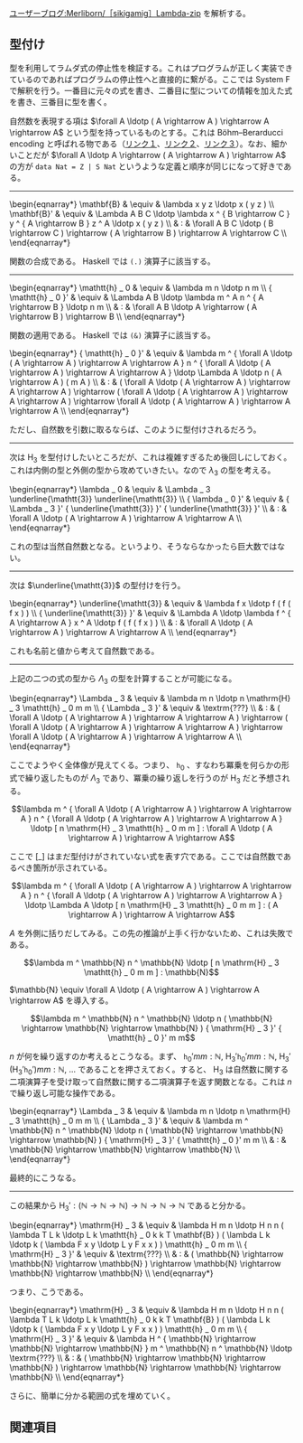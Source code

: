 [https://googology.wikia.org/ja/wiki/%E3%83%A6%E3%83%BC%E3%82%B6%E3%83%BC%E3%83%96%E3%83%AD%E3%82%B0:Merliborn/%EF%BC%BBsikigamig%EF%BC%BDLambda-zip?oldid=23748 ユーザーブログ:Merliborn/［sikigamig］Lambda-zip] を解析する。

== 型付け ==

型を利用してラムダ式の停止性を検証する。これはプログラムが正しく実装できているのであればプログラムの停止性へと直接的に繋がる。ここでは System F で解釈を行う。一番目に元々の式を書き、二番目に型についての情報を加えた式を書き、三番目に型を書く。

自然数を表現する項は \( \forall A \ldotp ( A \rightarrow A ) \rightarrow A \rightarrow A \) という型を持っているものとする。これは Böhm–Berarducci encoding と呼ばれる物である（[https://math.stackexchange.com/questions/2522624/are-all-simply-typed-lambda-terms-of-type-a-to-a-to-a-to-a-church-numerals リンク１]、[http://oleg.fi/gists/posts/2019-06-26-linear-church-encodings.html リンク２]、[http://okmij.org/ftp/tagless-final/course/Boehm-Berarducci.html リンク３]）。なお、細かいことだが \( \forall A \ldotp A \rightarrow ( A \rightarrow A ) \rightarrow A \) の方が <code>data Nat = Z | S Nat</code> というような定義と順序が同じになって好きである。

----

<nowiki>\begin{eqnarray*}
  \mathbf{B}  & \equiv & \lambda x y z \ldotp x ( y z ) \\
  \mathbf{B}' & \equiv & \Lambda A B C \ldotp \lambda x ^ { B \rightarrow C } y ^ { A \rightarrow B } z ^ A \ldotp x ( y z ) \\
              & :      & \forall A B C \ldotp ( B \rightarrow C ) \rightarrow ( A \rightarrow B ) \rightarrow A \rightarrow C \\
\end{eqnarray*}</nowiki>

関数の合成である。 Haskell では <code>(.)</code> 演算子に該当する。

----

<nowiki>\begin{eqnarray*}
  \mathtt{h} _ 0      & \equiv & \lambda m n \ldotp n m \\
  { \mathtt{h} _ 0 }' & \equiv & \Lambda A B \ldotp \lambda m ^ A n ^ { A \rightarrow B } \ldotp n m \\
                      & :      & \forall A B \ldotp A \rightarrow ( A \rightarrow B ) \rightarrow B \\
\end{eqnarray*}</nowiki>

関数の適用である。 Haskell では <code>(&)</code> 演算子に該当する。

<nowiki>\begin{eqnarray*}
  { \mathtt{h} _ 0 }' & \equiv & \lambda m ^ { \forall A \ldotp ( A \rightarrow A ) \rightarrow A \rightarrow A } n ^ { \forall A \ldotp ( A \rightarrow A ) \rightarrow A \rightarrow A } \ldotp \Lambda A \ldotp n ( A \rightarrow A ) ( m A ) \\
                      & :      & ( \forall A \ldotp ( A \rightarrow A ) \rightarrow A \rightarrow A ) \rightarrow ( \forall A \ldotp ( A \rightarrow A ) \rightarrow A \rightarrow A ) \rightarrow \forall A \ldotp ( A \rightarrow A ) \rightarrow A \rightarrow A \\
\end{eqnarray*}</nowiki>

ただし、自然数を引数に取るならば、このように型付けされるだろう。

----

次は \( \mathrm{H} _ 3 \) を型付けしたいところだが、これは複雑すぎるため後回しにしておく。これは内側の型と外側の型から攻めていきたい。なので \( \lambda _ 3 \) の型を考える。

<nowiki>\begin{eqnarray*}
  \lambda _ 0      & \equiv & \Lambda _ 3 \underline{\mathtt{3}} \underline{\mathtt{3}} \\
  { \lambda _ 0 }' & \equiv & { \Lambda _ 3 }' { \underline{\mathtt{3}} }' { \underline{\mathtt{3}} }' \\
                   & :      & \forall A \ldotp ( A \rightarrow A ) \rightarrow A \rightarrow A \\
\end{eqnarray*}</nowiki>

これの型は当然自然数となる。というより、そうならなかったら巨大数ではない。

----

次は \( \underline{\mathtt{3}} \) の型付けを行う。

<nowiki>\begin{eqnarray*}
  \underline{\mathtt{3}}      & \equiv & \lambda f x \ldotp f ( f ( f x ) ) \\
  { \underline{\mathtt{3}} }' & \equiv & \Lambda A \ldotp \lambda f ^ { A \rightarrow A } x ^ A \ldotp f ( f ( f x ) ) \\
                              & :      & \forall A \ldotp ( A \rightarrow A ) \rightarrow A \rightarrow A \\
\end{eqnarray*}</nowiki>

これも名前と値から考えて自然数である。

----

上記の二つの式の型から \( \Lambda _ 3 \) の型を計算することが可能になる。

<nowiki>\begin{eqnarray*}
  \Lambda _ 3      & \equiv & \lambda m n \ldotp n \mathrm{H} _ 3 \mathtt{h} _ 0 m m \\
  { \Lambda _ 3 }' & \equiv & \textrm{???} \\
                   & :      & ( \forall A \ldotp ( A \rightarrow A ) \rightarrow A \rightarrow A ) \rightarrow ( \forall A \ldotp ( A \rightarrow A ) \rightarrow A \rightarrow A ) \rightarrow \forall A \ldotp ( A \rightarrow A ) \rightarrow A \rightarrow A \\
\end{eqnarray*}</nowiki>

ここでようやく全体像が見えてくる。つまり、 \( \mathtt{h} _ 0 \) 、すなわち冪乗を何らかの形式で繰り返したものが \( \Lambda _ 3 \) であり、冪乗の繰り返しを行うのが \( \mathrm{H} _ 3 \) だと予想される。

\[ \lambda m ^ { \forall A \ldotp ( A \rightarrow A ) \rightarrow A \rightarrow A } n ^ { \forall A \ldotp ( A \rightarrow A ) \rightarrow A \rightarrow A } \ldotp [ n \mathrm{H} _ 3 \mathtt{h} _ 0 m m ] : \forall A \ldotp ( A \rightarrow A ) \rightarrow A \rightarrow A \]

ここで \( [ \_ ] \) はまだ型付けがされていない式を表す穴である。ここでは自然数であるべき箇所が示されている。

\[ \lambda m ^ { \forall A \ldotp ( A \rightarrow A ) \rightarrow A \rightarrow A } n ^ { \forall A \ldotp ( A \rightarrow A ) \rightarrow A \rightarrow A } \ldotp \Lambda A \ldotp [ n \mathrm{H} _ 3 \mathtt{h} _ 0 m m ] : ( A \rightarrow A ) \rightarrow A \rightarrow A \]

\( A \) を外側に括りだしてみる。この先の推論が上手く行かないため、これは失敗である。

\[ \lambda m ^ \mathbb{N} n ^ \mathbb{N} \ldotp [ n \mathrm{H} _ 3 \mathtt{h} _ 0 m m ] : \mathbb{N} \]

\( \mathbb{N} \equiv \forall A \ldotp ( A \rightarrow A ) \rightarrow A \rightarrow A \) を導入する。

\[ \lambda m ^ \mathbb{N} n ^ \mathbb{N} \ldotp n ( \mathbb{N} \rightarrow \mathbb{N} \rightarrow \mathbb{N} ) { \mathrm{H} _ 3 }' { \mathtt{h} _ 0 }' m m \]

\( n \) が何を繰り返すのか考えるとこうなる。まず、 \( { \mathtt{h} _ 0 }' m m : \mathbb{N} \), \( { \mathrm{H} _ 3 }' { \mathtt{h} _ 0 }' m m : \mathbb{N} \), \( { \mathrm{H} _ 3 }' ( { \mathrm{H} _ 3 }' { \mathtt{h} _ 0 }' ) m m : \mathbb{N} \), ... であることを押さえておく。すると、 \( \mathrm{H} _ 3 \) は自然数に関する二項演算子を受け取って自然数に関する二項演算子を返す関数となる。これは \( n \) で繰り返し可能な操作である。

<nowiki>\begin{eqnarray*}
  \Lambda _ 3      & \equiv & \lambda m n \ldotp n \mathrm{H} _ 3 \mathtt{h} _ 0 m m \\
  { \Lambda _ 3 }' & \equiv & \lambda m ^ \mathbb{N} n ^ \mathbb{N} \ldotp n ( \mathbb{N} \rightarrow \mathbb{N} \rightarrow \mathbb{N} ) { \mathrm{H} _ 3 }' { \mathtt{h} _ 0 }' m m \\
                   & :      & \mathbb{N} \rightarrow \mathbb{N} \rightarrow \mathbb{N} \\
\end{eqnarray*}</nowiki>

最終的にこうなる。

----

この結果から \( { \mathrm{H} _ 3 }' : ( \mathbb{N} \rightarrow \mathbb{N} \rightarrow \mathbb{N} ) \rightarrow \mathbb{N} \rightarrow \mathbb{N} \rightarrow \mathbb{N} \) であると分かる。

<nowiki>\begin{eqnarray*}
  \mathrm{H} _ 3      & \equiv & \lambda H m n \ldotp H n n ( \lambda T L k \ldotp L k \mathtt{h} _ 0 k k T \mathbf{B} ) ( \lambda L k \ldotp k ( \lambda F x y \ldotp L y F x x ) ) \mathtt{h} _ 0 m m \\
  { \mathrm{H} _ 3 }' & \equiv & \textrm{???} \\
                   & :      & ( \mathbb{N} \rightarrow \mathbb{N} \rightarrow \mathbb{N} ) \rightarrow \mathbb{N} \rightarrow \mathbb{N} \rightarrow \mathbb{N} \\
\end{eqnarray*}</nowiki>

つまり、こうである。

<nowiki>\begin{eqnarray*}
  \mathrm{H} _ 3      & \equiv & \lambda H m n \ldotp H n n ( \lambda T L k \ldotp L k \mathtt{h} _ 0 k k T \mathbf{B} ) ( \lambda L k \ldotp k ( \lambda F x y \ldotp L y F x x ) ) \mathtt{h} _ 0 m m \\
  { \mathrm{H} _ 3 }' & \equiv & \lambda H ^ { \mathbb{N} \rightarrow \mathbb{N} \rightarrow \mathbb{N} } m ^ \mathbb{N} n ^ \mathbb{N} \ldotp \textrm{???} \\
                   & :      & ( \mathbb{N} \rightarrow \mathbb{N} \rightarrow \mathbb{N} ) \rightarrow \mathbb{N} \rightarrow \mathbb{N} \rightarrow \mathbb{N} \\
\end{eqnarray*}</nowiki>

さらに、簡単に分かる範囲の式を埋めていく。

== 関連項目 ==

{{User:Hexirp/式神巨大数}}
